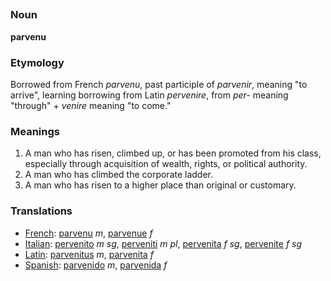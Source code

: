 =={{en}}==
===Noun===
'''parvenu'''

===Etymology===
Borrowed from French ''parvenu'', past participle of ''parvenir'', meaning "to arrive", learning borrowing from Latin ''pervenire'', from ''per-'' meaning "through" + ''venire'' meaning "to come."

===Meanings===
#A man who has risen, climbed up, or has been promoted from his class, especially through acquisition of wealth, rights, or political authority.
#A man who has climbed the corporate ladder.
#A man who has risen to a higher place than original or customary.

===Translations===
*[[French]]: [[parvenu]] ''m'', [[parvenue]] ''f''
*[[Italian]]: [[pervenito]] ''m sg'', [[perveniti]] ''m pl'', [[pervenita]] ''f sg'', [[pervenite]] ''f sg''
*[[Latin]]: [[parvenitus]] ''m'', [[parvenita]] ''f''
*[[Spanish]]: [[parvenido]] ''m'', [[parvenida]] ''f''